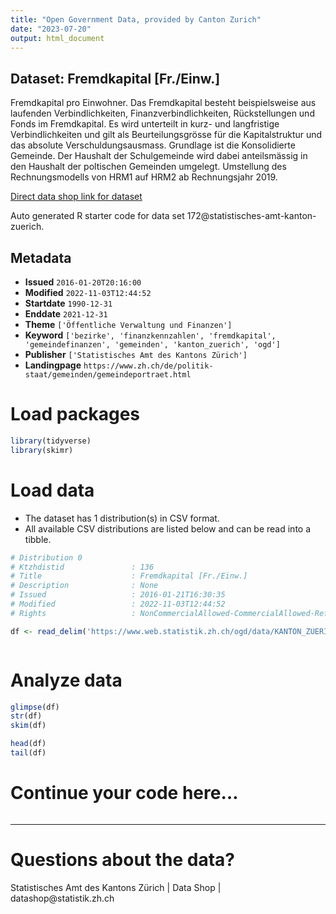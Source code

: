 ```yaml
---
title: "Open Government Data, provided by Canton Zurich"
date: "2023-07-20"
output: html_document
---
```


## Dataset: Fremdkapital [Fr./Einw.]

Fremdkapital pro Einwohner. Das Fremdkapital besteht beispielsweise aus laufenden Verbindlichkeiten, Finanzverbindlichkeiten, Rückstellungen und Fonds im Fremdkapital. Es wird unterteilt in kurz- und langfristige Verbindlichkeiten und gilt als Beurteilungsgrösse für die Kapitalstruktur und das absolute Verschuldungsausmass. Grundlage ist die Konsolidierte Gemeinde. Der Haushalt der Schulgemeinde wird dabei anteilsmässig in den Haushalt der poltischen Gemeinden umgelegt. Umstellung des Rechnungsmodells von HRM1 auf HRM2 ab Rechnungsjahr 2019.

[Direct data shop link for dataset](https://www.zh.ch/de/politik-staat/opendata.html#/datasets/172@statistisches-amt-kanton-zuerich)

Auto generated R starter code for data set 172@statistisches-amt-kanton-zuerich.

## Metadata

- **Issued** `2016-01-20T20:16:00`
- **Modified** `2022-11-03T12:44:52`
- **Startdate** `1990-12-31`
- **Enddate** `2021-12-31`
- **Theme** `['Öffentliche Verwaltung und Finanzen']`
- **Keyword** `['bezirke', 'finanzkennzahlen', 'fremdkapital', 'gemeindefinanzen', 'gemeinden', 'kanton_zuerich', 'ogd']`
- **Publisher** `['Statistisches Amt des Kantons Zürich']`
- **Landingpage** `https://www.zh.ch/de/politik-staat/gemeinden/gemeindeportraet.html`


# Load packages

```r

library(tidyverse)
library(skimr)

```

# Load data

-   The dataset has 1 distribution(s) in CSV format.
-   All available CSV distributions are listed below and can be read into a tibble.

```r

# Distribution 0
# Ktzhdistid               : 136
# Title                    : Fremdkapital [Fr./Einw.]
# Description              : None
# Issued                   : 2016-01-21T16:30:35
# Modified                 : 2022-11-03T12:44:52
# Rights                   : NonCommercialAllowed-CommercialAllowed-ReferenceRequired

df <- read_delim('https://www.web.statistik.zh.ch/ogd/data/KANTON_ZUERICH_416.csv')



```

# Analyze data

```r

glimpse(df)
str(df)
skim(df)

head(df)
tail(df)

```

# Continue your code here...

```r

```

------------------------------------------------------------------------

# Questions about the data?

Statistisches Amt des Kantons Zürich | Data Shop | datashop@statistik.zh.ch
